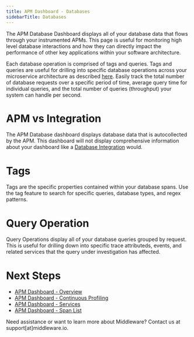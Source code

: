 ```yaml
---
title: APM Dashboard - Databases
sidebarTitle: Databases
---
```


The APM Database Dashboard displays all of your database data that flows through your instrumented APMs. This page is useful for monitoring high level database interactions and how they can directly impact the performance of other key applications within your software architecture. 

Each database operation is comprised of tags and queries. Tags and queries are useful for drilling into specific database operations across your microservice architecture as described [here](). Easily track the total number of database requests over a specific period of time, average query time for individual queries, and the total number of queries (throughput) your system can handle per second.

# APM vs Integration

The APM Database dashboard displays database data that is autocollected by the APM. This dashboard will not display comprehensive information about your dashboard like a [Database Integration]() would. 

# Tags

Tags are the specific properties contained within your database spans. Use the tag feature to search for specific queries, database types, and regex patterns. 

# Query Operation

Query Operations display all of your database queries grouped by request. This is useful for drilling down into specific trace attributeds, events, and related services that the query under investigation has affected. 

# Next Steps

- [APM Dashboard - Overview]()
- [APM Dashboard - Continuous Profiling]()
- [APM Dashboard - Services]() 
- [APM Dashboard - Span List]()


<Note> Need assistance or want to learn more about Middleware? Contact us at support[at]middleware.io. </Note>